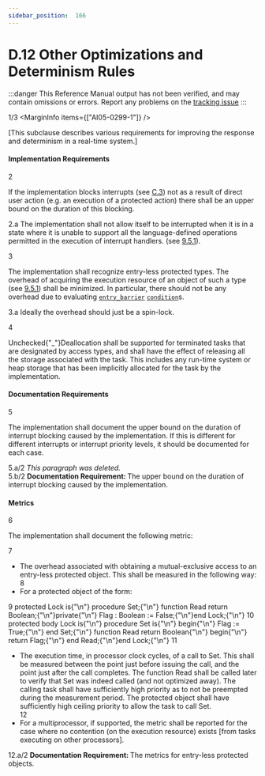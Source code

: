 ```yaml
---
sidebar_position:  166
---
```


# D.12 Other Optimizations and Determinism Rules

:::danger
This Reference Manual output has not been verified,
and may contain omissions or errors.
Report any problems on the [tracking issue](https://github.com/ada-lang-io/ada-lang-io/issues/20)
:::


<MarginText>1/3</MarginText>
<MarginInfo items={["AI05-0299-1"]} />
<p>[This subclause describes various requirements for improving the response and determinism in a real-time system.] <br /></p>


#### Implementation Requirements

<MarginText>2</MarginText>
<p>If the implementation blocks interrupts (see <a href="/docs/arm/AA-C/AA-C.3">C.3</a>) not as a result of direct user action (e.g. an execution of a protected action) there shall be an upper bound on the duration of this blocking. <br /></p>

<AnnotatedOnly>
<MarginText>2.a</MarginText>
<Admonition type="aarm" aarm="ramification">
<strong></strong>The implementation shall not allow itself to be interrupted when it is in a state where it is unable to support all the language-defined operations permitted in the execution of interrupt handlers. (see <a href="/docs/arm/AA-9/AA-9.5#Subclause_9.5.1">9.5.1</a>). <br />
</Admonition>
</AnnotatedOnly>

<MarginText>3</MarginText>
<p>The implementation shall recognize entry-less protected types. The overhead of acquiring the execution resource of an object of such a type (see <a href="/docs/arm/AA-9/AA-9.5#Subclause_9.5.1">9.5.1</a>) shall be minimized. In particular, there should not be any overhead due to evaluating <code><a href="/docs/arm/AA-9/AA-9.5#S0262">entry_barrier</a></code> <code><a href="/docs/arm/AA-4/AA-4.5#S0150">condition</a></code>s. <br /></p>

<AnnotatedOnly>
<MarginText>3.a</MarginText>
<Admonition type="aarm" aarm="implementation-note">
<strong></strong>Ideally the overhead should just be a spin-lock. <br />
</Admonition>
</AnnotatedOnly>

<MarginText>4</MarginText>
<p>Unchecked{"_"}Deallocation shall be supported for terminated tasks that are designated by access types, and shall have the effect of releasing all the storage associated with the task. This includes any run-time system or heap storage that has been implicitly allocated for the task by the implementation.<br /></p>


#### Documentation Requirements

<MarginText>5</MarginText>
<p>The implementation shall document the upper bound on the duration of interrupt blocking caused by the implementation. If this is different for different interrupts or interrupt priority levels, it should be documented for each case. <br /></p>

<AnnotatedOnly>
<MarginText>5.a/2</MarginText>
<Admonition type="aarm" aarm="note">
<em>This paragraph was deleted.</em><br />
</Admonition>
</AnnotatedOnly>

<AnnotatedOnly>
<MarginText>5.b/2</MarginText>
<Admonition type="aarm" aarm="note">
<strong>Documentation Requirement: </strong>The upper bound on the duration of interrupt blocking caused by the implementation.<br />
</Admonition>
</AnnotatedOnly>


#### Metrics

<MarginText>6</MarginText>
<p>The implementation shall document the following metric: <br /></p>

<MarginText>7</MarginText>
<ul>
<li>The overhead associated with obtaining a mutual-exclusive access to an entry-less protected object. This shall be measured in the following way:<br /></li>
<MarginText>8</MarginText>
<li>For a protected object of the form: <br /></li>
</ul>
<MarginText>9</MarginText>
<CodeBlock language="ada">
protected Lock is{"\n"}   procedure Set;{"\n"}   function Read return Boolean;{"\n"}private{"\n"}   Flag : Boolean := False;{"\n"}end Lock;{"\n"}
<MarginText>10</MarginText>
protected body Lock is{"\n"}   procedure Set is{"\n"}   begin{"\n"}      Flag := True;{"\n"}   end Set;{"\n"}   function Read return Boolean{"\n"}   begin{"\n"}      return Flag;{"\n"}   end Read;{"\n"}end Lock;{"\n"}

</CodeBlock>
<MarginText>11</MarginText>
<ul>
<li>The execution time, in processor clock cycles, of a call to Set. This shall be measured between the point just before issuing the call, and the point just after the call completes. The function Read shall be called later to verify that Set was indeed called (and not optimized away). The calling task shall have sufficiently high priority as to not be preempted during the measurement period. The protected object shall have sufficiently high ceiling priority to allow the task to call Set.<br /></li>
<MarginText>12</MarginText>
<li>For a multiprocessor, if supported, the metric shall be reported for the case where no contention (on the execution resource) exists [from tasks executing on other processors]. <br /></li>
</ul>
<AnnotatedOnly>
<MarginText>12.a/2</MarginText>
<Admonition type="aarm" aarm="note">
<strong>Documentation Requirement: </strong>The metrics for entry-less protected objects.<br />
</Admonition>
</AnnotatedOnly>

